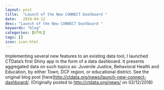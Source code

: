 ```yaml
---
layout: post
title:  "Launch of the New CONNECT Dashboard "
date:   2018-04-12
desc: "Launch of the New CONNECT Dashboard "
keywords: "blog"
categories: [HTML]
tags: []
icon: icon-html
---
```

  
Implementing several new features to an existing data tool, I launched CTData's first Shiny app in the form of a data dashboard. It presents aggregated data on such topics as: Juvenile Justice, Behavioral Health and Education, by either Town, DCF region, or educational district. See the original blog post [here]<http://ctdata.org/news/launch-new-connect-dashboard/>. (Originally posted to <http://ctdata.org/news/> on 02/12/2018)

